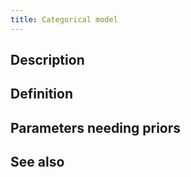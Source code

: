 ```yaml
---
title: Categorical model
---
```


## Description



## Definition


## Parameters needing priors


## See also